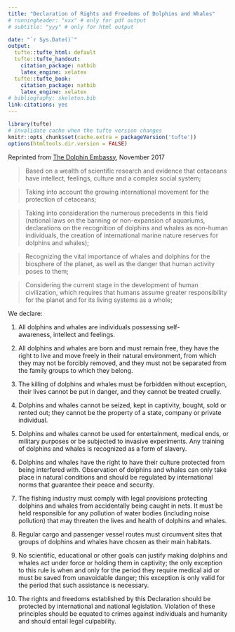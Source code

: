 ```yaml
---
title: "Declaration of Rights and Freedoms of Dolphins and Whales"
# runningheader: "xxx" # only for pdf output
# subtitle: "yyy" # only for html output

date: "`r Sys.Date()`"
output:
  tufte::tufte_html: default
  tufte::tufte_handout:
    citation_package: natbib
    latex_engine: xelatex
  tufte::tufte_book:
    citation_package: natbib
    latex_engine: xelatex
# bibliography: skeleton.bib
link-citations: yes
---
```


```r
library(tufte)
# invalidate cache when the tufte version changes
knitr::opts_chunk$set(cache.extra = packageVersion('tufte'))
options(htmltools.dir.version = FALSE)
```



Reprinted from [The Dolphin Embassy](https://www.dolphinembassy.org/declaration), November 2017

> Based on a wealth of scientific research and evidence that cetaceans have intellect, feelings, culture and a complex social system;


>Taking into account the growing international movement for the protection of cetaceans;

> Taking into consideration the numerous precedents in this field (national laws on the banning or non-expansion of aquariums, declarations on the recognition of dolphins and whales as non-human individuals, the creation of international marine nature reserves for dolphins and whales);

> Recognizing the vital importance of whales and dolphins for the biosphere of the planet, as well as the danger that human activity poses to them;

> Considering the current stage in the development of human civilization, which requires that humans assume greater responsibility for the planet and for its living systems as a whole;

We declare:

1. All dolphins and whales are individuals possessing self-awareness, intellect and feelings.

2. All dolphins and whales are born and must remain free, they have the right to live and move freely in their natural environment, from which they may not be forcibly removed, and they must not be separated from the family groups to which they belong.

3. The killing of dolphins and whales must be forbidden without exception, their lives cannot be put in danger, and they cannot be treated cruelly.

4. Dolphins and whales cannot be seized, kept in captivity, bought, sold or rented out; they cannot be the property of a state, company or private individual.

5. Dolphins and whales cannot be used for entertainment, medical ends, or military purposes or be subjected to invasive experiments. Any training of dolphins and whales is recognized as a form of slavery.

6. Dolphins and whales have the right to have their culture protected from being interfered with. Observation of dolphins and whales can only take place in natural conditions and should be regulated by international norms that guarantee their peace and security.

7. The fishing industry must comply with legal provisions protecting dolphins and whales from accidentally being caught in nets. It must be held responsible for any pollution of water bodies (including noise pollution) that may threaten the lives and health of dolphins and whales.

8. Regular cargo and passenger vessel routes must circumvent sites that groups of dolphins and whales have chosen as their main habitats.

9. No scientific, educational or other goals can justify making dolphins and whales act under force or holding them in captivity; the only exception to this rule is when and only for the period they require medical aid or must be saved from unavoidable danger; this exception is only valid for the period that such assistance is necessary.

10. The rights and freedoms established by this Declaration should be protected by international and national legislation. Violation of these principles should be equated to crimes against individuals and humanity and should entail legal culpability. 

